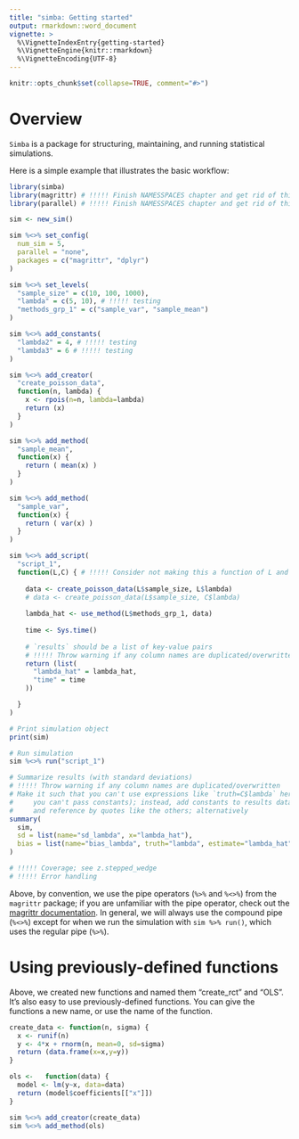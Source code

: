 ```yaml
---
title: "simba: Getting started"
output: rmarkdown::word_document
vignette: >
  %\VignetteIndexEntry{getting-started}
  %\VignetteEngine{knitr::rmarkdown}
  %\VignetteEncoding{UTF-8}
---
```


```r
knitr::opts_chunk$set(collapse=TRUE, comment="#>")
```

# Overview

`Simba` is a package for structuring, maintaining, and running statistical simulations.

Here is a simple example that illustrates the basic workflow:

```r

library(simba)
library(magrittr) # !!!!! Finish NAMESSPACES chapter and get rid of this
library(parallel) # !!!!! Finish NAMESSPACES chapter and get rid of this

sim <- new_sim()

sim %<>% set_config(
  num_sim = 5,
  parallel = "none",
  packages = c("magrittr", "dplyr")
)

sim %<>% set_levels(
  "sample_size" = c(10, 100, 1000),
  "lambda" = c(5, 10), # !!!!! testing
  "methods_grp_1" = c("sample_var", "sample_mean")
)

sim %<>% add_constants(
  "lambda2" = 4, # !!!!! testing
  "lambda3" = 6 # !!!!! testing
)

sim %<>% add_creator(
  "create_poisson_data",
  function(n, lambda) {
    x <- rpois(n=n, lambda=lambda)
    return (x)
  }
)

sim %<>% add_method(
  "sample_mean",
  function(x) {
    return ( mean(x) )
  }
)

sim %<>% add_method(
  "sample_var",
  function(x) {
    return ( var(x) )
  }
)

sim %<>% add_script(
  "script_1",
  function(L,C) { # !!!!! Consider not making this a function of L and just relying on this being run in a specific environment
    
    data <- create_poisson_data(L$sample_size, L$lambda)
    # data <- create_poisson_data(L$sample_size, C$lambda)
    
    lambda_hat <- use_method(L$methods_grp_1, data)
    
    time <- Sys.time()
    
    # `results` should be a list of key-value pairs
    # !!!!! Throw warning if any column names are duplicated/overwritten
    return (list(
      "lambda_hat" = lambda_hat,
      "time" = time
    ))

  }
)

# Print simulation object
print(sim)

# Run simulation
sim %<>% run("script_1")

# Summarize results (with standard deviations)
# !!!!! Throw warning if any column names are duplicated/overwritten
# Make it such that you can't use expressions like `truth=C$lambda` here (i.e. 
#     you can't pass constants); instead, add constants to results data frame
#     and reference by quotes like the others; alternatively
summary(
  sim,
  sd = list(name="sd_lambda", x="lambda_hat"),
  bias = list(name="bias_lambda", truth="lambda", estimate="lambda_hat")
)

# !!!!! Coverage; see z.stepped_wedge
# !!!!! Error handling

```

Above, by convention, we use the pipe operators (`%>%` and `%<>%`) from the `magrittr` package; if you are unfamiliar with the pipe operator, check out the [magrittr documentation](https://magrittr.tidyverse.org/). In general, we will always use the compound pipe (`%<>%`) except for when we run the simulation with `sim %>% run()`, which uses the regular pipe (`%>%`).

# Using previously-defined functions

Above, we created new functions and named them "create_rct" and "OLS". It's also easy to use previously-defined functions. You can give the functions a new name, or use the name of the function.

```r

create_data <- function(n, sigma) {
  x <- runif(n)
  y <- 4*x + rnorm(n, mean=0, sd=sigma)
  return (data.frame(x=x,y=y))
}

ols <-   function(data) {
  model <- lm(y~x, data=data)
  return (model$coefficients[["x"]])
}

sim %<>% add_creator(create_data)
sim %<>% add_method(ols)

```
